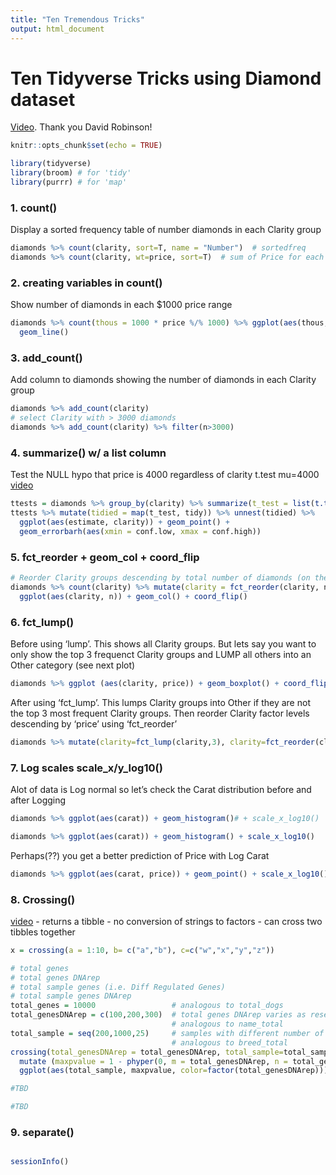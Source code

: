 ```yaml
---
title: "Ten Tremendous Tricks"
output: html_document
---
```


# Ten Tidyverse Tricks using Diamond dataset
[Video](https://www.youtube.com/watch?v=NDHSBUN_rVU). Thank you David Robinson!

```r
knitr::opts_chunk$set(echo = TRUE)
```

```r
library(tidyverse)
library(broom) # for 'tidy'
library(purrr) # for 'map'
```

### 1. count()
Display a sorted frequency table of number diamonds in each Clarity group

```r
diamonds %>% count(clarity, sort=T, name = "Number")  # sortedfreq
diamonds %>% count(clarity, wt=price, sort=T)  # sum of Price for each Clarity group
```

### 2. creating variables in count()
Show number of diamonds in each $1000 price range

```r
diamonds %>% count(thous = 1000 * price %/% 1000) %>% ggplot(aes(thous, n)) +
  geom_line()
```

### 3. add_count()
Add column to diamonds showing the number of diamonds in each Clarity group

```r
diamonds %>% add_count(clarity)
# select Clarity with > 3000 diamonds
diamonds %>% add_count(clarity) %>% filter(n>3000)
```

### 4. summarize() w/ a list column
Test the NULL hypo that price is 4000 regardless of clarity  t.test mu=4000 [video](https://youtu.be/NDHSBUN_rVU?t=576)

```r
ttests = diamonds %>% group_by(clarity) %>% summarize(t_test = list(t.test(price, mu=4000)))
ttests %>% mutate(tidied = map(t_test, tidy)) %>% unnest(tidied) %>%
  ggplot(aes(estimate, clarity)) + geom_point() +
  geom_errorbarh(aes(xmin = conf.low, xmax = conf.high))
```

### 5. fct_reorder + geom_col + coord_flip

```r
# Reorder Clarity groups descending by total number of diamonds (on the fly!)
diamonds %>% count(clarity) %>% mutate(clarity = fct_reorder(clarity, n)) %>% 
  ggplot(aes(clarity, n)) + geom_col() + coord_flip()
```

### 6. fct_lump()
Before using 'lump'. This shows all Clarity groups. But lets say you want to only show the top 3 frequenct Clarity groups and LUMP all others into an Other category (see next plot) 
```r
diamonds %>% ggplot (aes(clarity, price)) + geom_boxplot() + coord_flip()
```

After using 'fct_lump'. This lumps Clarity groups into Other if they are not the top 3 most frequent Clarity groups. Then reorder Clarity factor levels descending by 'price' using 'fct_reorder'
```r
diamonds %>% mutate(clarity=fct_lump(clarity,3), clarity=fct_reorder(clarity, price)) %>% ggplot (aes(clarity, price)) + geom_boxplot() + coord_flip()
```

### 7. Log scales scale_x/y_log10()
Alot of data is Log normal so let's check the Carat distribution before and after Logging

```r
diamonds %>% ggplot(aes(carat)) + geom_histogram()# + scale_x_log10()
```

```r
diamonds %>% ggplot(aes(carat)) + geom_histogram() + scale_x_log10()
```

Perhaps(??) you get a better prediction of Price with Log Carat
```r
diamonds %>% ggplot(aes(carat, price)) + geom_point() + scale_x_log10()
```

### 8. Crossing()
[video](https://www.youtube.com/watch?v=NDHSBUN_rVU)
- returns a tibble
- no conversion of strings to factors
- can cross two tibbles together
```r
x = crossing(a = 1:10, b= c("a","b"), c=c("w","x","y","z"))
```

```r
# total genes
# total genes DNArep
# total sample genes (i.e. Diff Regulated Genes)
# total sample genes DNArep
total_genes = 10000                 # analogous to total_dogs
total_genesDNArep = c(100,200,300)  # total genes DNArep varies as research progresses
                                    # analogous to name_total
total_sample = seq(200,1000,25)     # samples with different number of DEG genes
                                    # analogous to breed_total
crossing(total_genesDNArep = total_genesDNArep, total_sample=total_sample) %>% 
  mutate (maxpvalue = 1 - phyper(0, m = total_genesDNArep, n = total_genes - total_genesDNArep, k=total_sample)) %>%
  ggplot(aes(total_sample, maxpvalue, color=factor(total_genesDNArep))) + geom_line()

```
```r
#TBD
```

```r
#TBD
```

### 9. separate()

```r

```



```r
sessionInfo()
```

